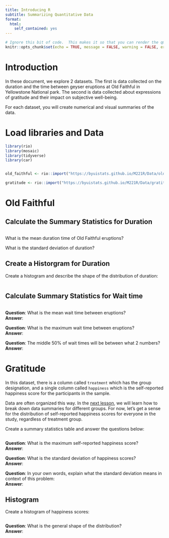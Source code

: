 ```yaml
---
title: Introducing R
subtitle: Summarizing Quantitative Data
format:
  html:
    self_contained: yes
---
```

```r
# Ignore this bit of code.  This makes it so that you can render the qmd file even when there are errors in your code.
knitr::opts_chunk$set(echo = TRUE, message = FALSE, warning = FALSE, error = TRUE)
```

# Introduction

In these document, we explore 2 datasets.  The first is data collected on the duration and the time between geyser eruptions at Old Faithful in Yellowstone National park.  The second is data collected about expressions of gratitude and their impact on subjective well-being.  

For each dataset, you will create numerical and visual summaries of the data.  


# Load libraries and Data
```r

library(rio)
library(mosaic)
library(tidyverse)
library(car)


old_faithful <- rio::import("https://byuistats.github.io/M221R/Data/old_faithful.xlsx")

gratitude <- rio::import("https://byuistats.github.io/M221R/Data/gratitude.xlsx")

```


# Old Faithful

## Calculate the Summary Statistics for Duration

```r


```

What is the mean duration time of Old Faithful eruptions?

What is the standard deviation of duration?


## Create a Historgram for Duration

Create a histogram and describe the shape of the distribution of duration:

```r


```



## Calculate Summary Statistics for Wait time

```r



```

__Question__: What is the mean wait time between eruptions?  
__Answer__: 

__Question__: What is the maximum wait time between eruptions?  
__Answer__:  

__Question__: The middle 50% of wait times will be between what 2 numbers?  
__Answer__:  


# Gratitude

In this dataset, there is a column called `treatment` which has the group designation, and a single column called `happiness` which is the self-reported happiness score for the participants in the sample.  

Data are often organized this way.  In the [next lesson](https://byuistats.github.io/Math221D_Course/1-Data_Literacy/8-Summarizing_Data_Multiple_Groups.html), we will learn how to break down data summaries for different groups.  For now, let's get a sense for the distribution of self-reported happiness scores for everyone in the study, regardless of treatment group.  

Create a summary statistics table and answer the questions below:

```r

```


__Question__: What is the maximum self-reported happiness score?  
__Answer__:  


__Question__: What is the standard deviation of happiness scores?  
__Answer__:  

__Question__: In your own words, explain what the standard deviation means in context of this problem:  
__Answer__:  

## Histogram

Create a histogram of happiness scores:

```r


```

__Question__: What is the general shape of the distribution?  
__Answer__:  


